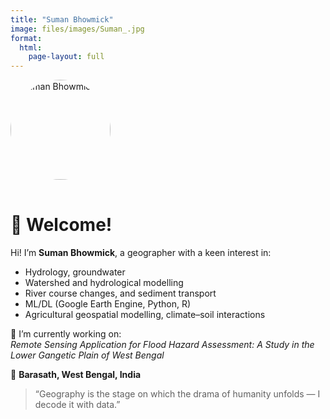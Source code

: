 ```yaml
---
title: "Suman Bhowmick"
image: files/images/Suman_.jpg
format:
  html:
    page-layout: full
---
```


<img src="files/images/Suman_.jpg" alt="Suman Bhowmick" width="160" style="border-radius: 50%; margin-bottom: 1rem;">

# 👋 Welcome!

Hi! I'm **Suman Bhowmick**, a geographer with a keen interest in:

- Hydrology, groundwater  
- Watershed and hydrological modelling  
- River course changes, and sediment transport  
- ML/DL (Google Earth Engine, Python, R)  
- Agricultural geospatial modelling, climate–soil interactions  

🔭 I'm currently working on:  
*Remote Sensing Application for Flood Hazard Assessment: A Study in the Lower Gangetic Plain of West Bengal*

📍 **Barasath, West Bengal, India**

<blockquote>
  "Geography is the stage on which the drama of humanity unfolds — I decode it with data."
</blockquote>
